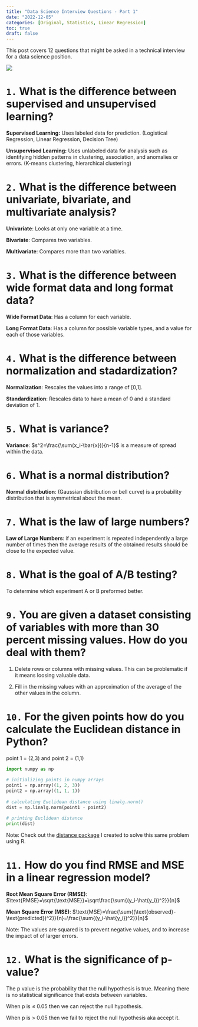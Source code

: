 ```yaml
---
title: "Data Science Interview Questions - Part 1"
date: "2022-12-05"
categories: [Original, Statistics, Linear Regression]
toc: true
draft: false
---
```


This post covers 12 questions that might be asked in a technical interview for a data science position.

![](images/clipboard-4109653730.png)

# `1.` What is the difference between supervised and unsupervised learning?

**Supervised Learning:** Uses labeled data for prediction. (Logistical Regression, Linear Regression, Decision Tree)

**Unsupervised Learning:** Uses unlabeled data for analysis such as identifying hidden patterns in clustering, association, and anomalies or errors. (K-means clustering, hierarchical clustering)

# `2.` What is the difference between univariate, bivariate, and multivariate analysis?

**Univariate**: Looks at only one variable at a time.

**Bivariate**: Compares two variables.

**Multivariate**: Compares more than two variables.

# `3.` What is the difference between wide format data and long format data?

**Wide Format Data**: Has a column for each variable.

**Long Format Data**: Has a column for possible variable types, and a value for each of those variables.

# `4.` What is the difference between normalization and stadardization?

**Normalization**: Rescales the values into a range of \[0,1\].

**Standardization**: Rescales data to have a mean of 0 and a standard deviation of 1.

# `5.` What is variance?

**Variance**: $s^2=\frac{\sum(x_i-\bar{x})}{n-1}$ is a measure of spread within the data.

# `6.` What is a normal distribution?

**Normal distribution**: (Gaussian distribution or bell curve) is a probability distribution that is symmetrical about the mean.

# `7.` What is the law of large numbers?

**Law of Large Numbers**: if an experiment is repeated independently a large number of times then the average results of the obtained results should be close to the expected value.

# `8.` What is the goal of A/B testing?

To determine which experiment A or B preformed better.

# `9.` You are given a dataset consisting of variables with more than 30 percent missing values. How do you deal with them?

1.  Delete rows or columns with missing values. This can be problematic if it means loosing valuable data.

2.  Fill in the missing values with an approximation of the average of the other values in the column.

# `10.` For the given points how do you calculate the Euclidean distance in Python?

point 1 = (2,3) and point 2 = (1,1)

```python
import numpy as np
 
# initializing points in numpy arrays
point1 = np.array((1, 2, 3))
point2 = np.array((1, 1, 1))
 
# calculating Euclidean distance using linalg.norm()
dist = np.linalg.norm(point1 - point2)
 
# printing Euclidean distance
print(dist)
```

Note: Check out the [distance package](https://github.com/rbolt13/distance) I created to solve this same problem using R.

# `11.` How do you find RMSE and MSE in a linear regression model?

**Root Mean Square Error (RMSE)**: $\text{RMSE}=\sqrt{\text{MSE}}=\sqrt\frac{\sum{(y_i-\hat{y_i})^2}}{n}$

**Mean Square Error (MSE)**: $\text{MSE}=\frac{\sum{(\text{observed}-\text{predicted})^2}}{n}=\frac{\sum{(y_i-\hat{y_i})^2}}{n}$

Note: The values are squared is to prevent negative values, and to increase the impact of of larger errors.

# `12.` What is the significance of p-value?

The p value is the probability that the null hypothesis is true. Meaning there is no statistical significance that exists between variables.

When p is $\leq$ 0.05 then we can reject the null hypothesis.

When p is \> 0.05 then we fail to reject the null hypothesis aka accept it.
